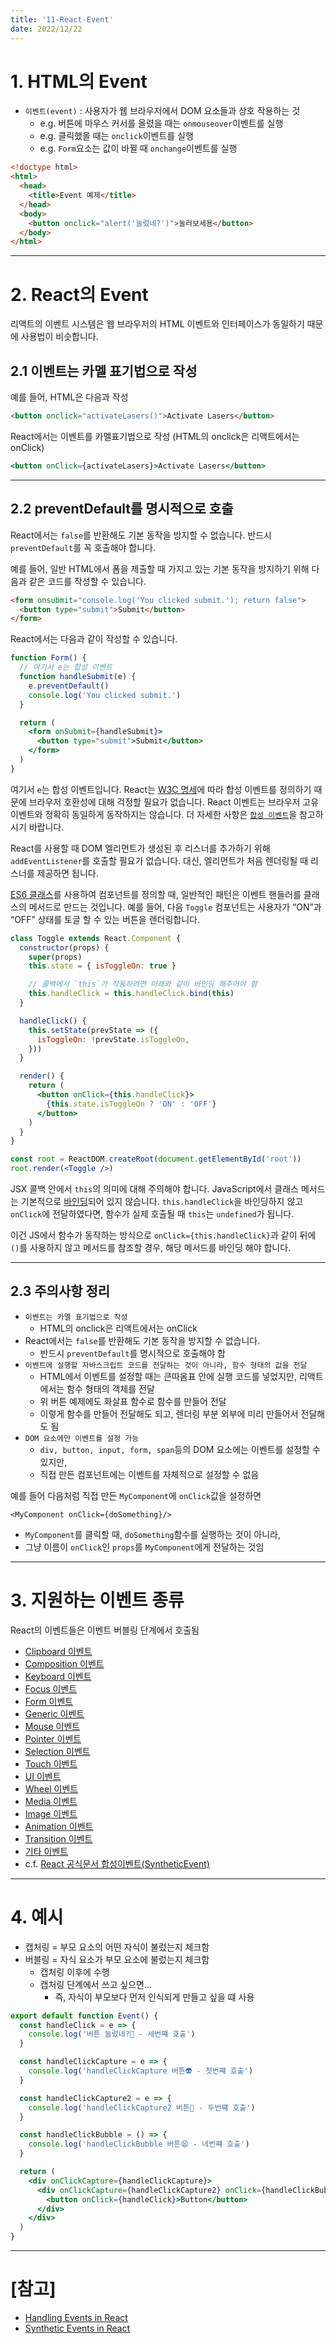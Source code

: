 ```yaml
---
title: '11-React-Event'
date: 2022/12/22
---
```


# 1. HTML의 Event

- `이벤트(event)` : 사용자가 웹 브라우저에서 DOM 요소들과 상호 작용하는 것
  - e.g. 버튼에 마우스 커서를 올렸을 때는 `onmouseover`이벤트를 실행
  - e.g. 클릭했을 때는 `onclick`이벤트를 실행
  - e.g. `Form`요소는 값이 바뀔 때 `onchange`이벤트를 실행

```html
<!doctype html>
<html>
  <head>
    <title>Event 예제</title>
  </head>
  <body>
    <button onclick="alert('눌렀네?')">눌러보세용</button>
  </body>
</html>
```

---

# 2. React의 Event

리액트의 이벤트 시스템은 웹 브라우저의 HTML 이벤트와 인터페이스가 동일하기 때문에 사용법이 비슷합니다.

## 2.1 이벤트는 카멜 표기법으로 작성

예를 들어, HTML은 다음과 작성

```html
<button onclick="activateLasers()">Activate Lasers</button>
```

React에서는 이벤트를 카멜표기법으로 작성 (HTML의 onclick은 리액트에서는 onClick)

```jsx
<button onClick={activateLasers}>Activate Lasers</button>
```

---

## 2.2 preventDefault를 명시적으로 호출

React에서는 `false`를 반환해도 기본 동작을 방지할 수 없습니다. 반드시 `preventDefault`를 꼭 호출해야 합니다.

예를 들어, 일반 HTML에서 폼을 제출할 때 가지고 있는 기본 동작을 방지하기 위해 다음과 같은 코드를 작성할 수 있습니다.

```html
<form onsubmit="console.log('You clicked submit.'); return false">
  <button type="submit">Submit</button>
</form>
```

React에서는 다음과 같이 작성할 수 있습니다.

```jsx
function Form() {
  // 여기서 e는 합성 이벤트
  function handleSubmit(e) {
    e.preventDefault()
    console.log('You clicked submit.')
  }

  return (
    <form onSubmit={handleSubmit}>
      <button type="submit">Submit</button>
    </form>
  )
}
```

여기서 `e`는 합성 이벤트입니다.
React는 [W3C 명세](https://www.w3.org/TR/DOM-Level-3-Events/)에 따라 합성 이벤트를 정의하기 때문에 브라우저 호환성에 대해 걱정할 필요가 없습니다.
React 이벤트는 브라우저 고유 이벤트와 정확히 동일하게 동작하지는 않습니다.
더 자세한 사항은 [`합성 이벤트`](https://ko.reactjs.org/docs/events.html)을 참고하시기 바랍니다.

React를 사용할 때 DOM 엘리먼트가 생성된 후 리스너를 추가하기 위해 `addEventListener`를 호출할 필요가 없습니다.
대신, 엘리먼트가 처음 렌더링될 때 리스너를 제공하면 됩니다.

[ES6 클래스](https://developer.mozilla.org/ko/docs/Web/JavaScript/Reference/Classes)를 사용하여 컴포넌트를 정의할 때, 일반적인 패턴은 이벤트 핸들러를 클래스의 메서드로 만드는 것입니다.
예를 들어, 다음 `Toggle` 컴포넌트는 사용자가 “ON”과 “OFF” 상태를 토글 할 수 있는 버튼을 렌더링합니다.

```jsx
class Toggle extends React.Component {
  constructor(props) {
    super(props)
    this.state = { isToggleOn: true }

    // 콜백에서 `this`가 작동하려면 아래와 같이 바인딩 해주어야 함
    this.handleClick = this.handleClick.bind(this)
  }

  handleClick() {
    this.setState(prevState => ({
      isToggleOn: !prevState.isToggleOn,
    }))
  }

  render() {
    return (
      <button onClick={this.handleClick}>
        {this.state.isToggleOn ? 'ON' : 'OFF'}
      </button>
    )
  }
}

const root = ReactDOM.createRoot(document.getElementById('root'))
root.render(<Toggle />)
```

JSX 콜백 안에서 `this`의 의미에 대해 주의해야 합니다.
JavaScript에서 클래스 메서드는 기본적으로 [바인딩](https://developer.mozilla.org/ko/docs/Web/JavaScript/Reference/Global_Objects/Function/bind)되어 있지 않습니다.
`this.handleClick`을 바인딩하지 않고 `onClick`에 전달하였다면, 함수가 실제 호출될 때 `this`는 `undefined`가 됩니다.

이건 JS에서 함수가 동작하는 방식으로 `onClick={this.handleClick}`과 같이 뒤에 `()`를 사용하지 않고 메서드를 참조할 경우,
해당 메서드를 바인딩 해야 합니다.

---

## 2.3 주의사항 정리

- `이벤트는 카멜 표기법으로 작성`
  - HTML의 onclick은 리액트에서는 onClick
- React에서는 `false`를 반환해도 기본 동작을 방지할 수 없습니다.
  - 반드시 `preventDefault`를 명시적으로 호출해야 합
- `이벤트에 실행할 자바스크립트 코드를 전달하는 것이 아니라, 함수 형태의 값을 전달`
  - HTML에서 이벤트를 설정할 때는 큰따옴표 안에 실행 코드를 넣었지만, 리액트에서는 함수 형태의 객체를 전달
  - 위 버튼 예제에도 화살표 함수로 함수를 만들어 전달
  - 이렇게 함수를 만들어 전달해도 되고, 렌더링 부분 외부에 미리 만들어서 전달해도 됨
- `DOM 요소에만 이벤트를 설정 가능`
  - `div, button, input, form, span`등의 DOM 요소에는 이벤트를 설정할 수 있지만,
  - 직접 만든 컴포넌트에는 이벤트를 자체적으로 설정할 수 없음

예를 들어 다음처럼 직접 만든 `MyComponent`에 `onClick`값을 설정하면

```react
<MyComponent onClick={doSomething}/>
```

- `MyComponent`를 클릭할 때, `doSomething`함수를 실행하는 것이 아니라,
- 그냥 이름이 `onClick`인 `props`를 `MyComponent`에게 전달하는 것임

---

# 3. 지원하는 이벤트 종류

React의 이벤트들은 이벤트 버블링 단계에서 호출됨

- [Clipboard 이벤트](https://ko.reactjs.org/docs/events.html#clipboard-events)
- [Composition 이벤트](https://ko.reactjs.org/docs/events.html#composition-events)
- [Keyboard 이벤트](https://ko.reactjs.org/docs/events.html#keyboard-events)
- [Focus 이벤트](https://ko.reactjs.org/docs/events.html#focus-events)
- [Form 이벤트](https://ko.reactjs.org/docs/events.html#form-events)
- [Generic 이벤트](https://ko.reactjs.org/docs/events.html#generic-events)
- [Mouse 이벤트](https://ko.reactjs.org/docs/events.html#mouse-events)
- [Pointer 이벤트](https://ko.reactjs.org/docs/events.html#pointer-events)
- [Selection 이벤트](https://ko.reactjs.org/docs/events.html#selection-events)
- [Touch 이벤트](https://ko.reactjs.org/docs/events.html#touch-events)
- [UI 이벤트](https://ko.reactjs.org/docs/events.html#ui-events)
- [Wheel 이벤트](https://ko.reactjs.org/docs/events.html#wheel-events)
- [Media 이벤트](https://ko.reactjs.org/docs/events.html#media-events)
- [Image 이벤트](https://ko.reactjs.org/docs/events.html#image-events)
- [Animation 이벤트](https://ko.reactjs.org/docs/events.html#animation-events)
- [Transition 이벤트](https://ko.reactjs.org/docs/events.html#transition-events)
- [기타 이벤트](https://ko.reactjs.org/docs/events.html#other-events)
- c.f. [React 공식문서 합성이벤트(SyntheticEvent)](https://reactjs.org/docs/events.html)

---

# 4. 예시

- 캡처링 = 부모 요소의 어떤 자식이 불렀는지 체크함
- 버블링 = 자식 요소가 부모 요소에 불렀는지 체크함
  - 캡처링 이후에 수행
  - 캡처링 단계에서 쓰고 싶으면...
    - 즉, 자식이 부모보다 먼저 인식되게 만들고 싶을 떄 사용

```jsx
export default function Event() {
  const handleClick = e => {
    console.log('버튼 눌렀네?🤡 - 세번쨰 호출')
  }

  const handleClickCapture = e => {
    console.log('handleClickCapture 버튼👽 - 첫번쨰 호출')
  }

  const handleClickCapture2 = e => {
    console.log('handleClickCapture2 버튼🤪 - 두번쨰 호출')
  }

  const handleClickBubble = () => {
    console.log('handleClickBubble 버튼😫 - 네번쨰 호출')
  }

  return (
    <div onClickCapture={handleClickCapture}>
      <div onClickCapture={handleClickCapture2} onClick={handleClickBubble}>
        <button onClick={handleClick}>Button</button>
      </div>
    </div>
  )
}
```

---

# [참고]

- [Handling Events in React](https://reactjs.org/docs/handling-events.html)
- [Synthetic Events in React](https://reactjs.org/docs/events.html)
